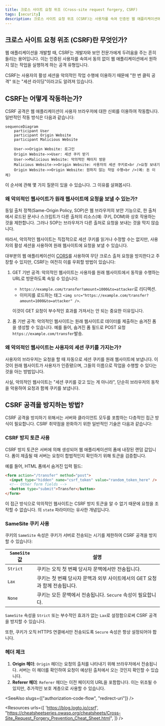 ```yaml
---
title: 크로스 사이트 요청 위조 (Cross-site request forgery, CSRF)
tags: [security]
description: 크로스 사이트 요청 위조 (CSRF)는 사용자를 속여 인증된 웹 애플리케이션에서 원하지 않는 작업을 실행하게 하는 공격입니다. 이는 무단 작업으로 이어질 수 있는 일반적인 보안 취약점입니다.
---
```


## 크로스 사이트 요청 위조 (CSRF)란 무엇인가?

웹 애플리케이션을 개발할 때, CSRF는 개발자와 보안 전문가에게 두려움을 주는 흔히 들리는 용어입니다. 이는 인증된 사용자를 속여서 동의 없이 웹 애플리케이션에서 원하지 않는 작업을 실행하게 하는 공격 유형입니다.

CSRF는 사용자의 활성 세션을 악의적인 작업 수행에 이용하기 때문에 "한 번 클릭 공격" 또는 "세션 라이딩"이라고도 알려져 있습니다.

## CSRF는 어떻게 작동하는가?

CSRF 공격은 웹 애플리케이션이 사용자 브라우저에 대한 신뢰를 이용하여 작동합니다. 일반적인 작동 방식은 다음과 같습니다:

```mermaid
sequenceDiagram
    participant User
    participant Origin Website
    participant Malicious Website
    
    User->>Origin Website: 로그인
    Origin Website->>User: 세션 쿠키 받기
    User->>Malicious Website: 악의적인 페이지 방문
    Malicious Website->>Origin Website: 사용자의 세션 쿠키로<br />요청 보내기
    Origin Website->>Origin Website: 원하지 않는 작업 수행<br />(예: 돈 이체)
```

이 순서에 관해 몇 가지 질문이 있을 수 있습니다. 그 이유를 살펴봅시다.

### 왜 악의적인 웹사이트가 원래 웹사이트에 요청을 보낼 수 있는가?

동일 출처 정책(Same-Origin Policy, SOP)은 웹 브라우저의 보안 기능으로, 한 출처에서 로드된 문서나 스크립트가 다른 출처의 리소스(예: 쿠키, DOM)와 상호 작용하는 것을 제한합니다. 그러나 SOP는 브라우저가 다른 출처로 요청을 보내는 것을 막지 않습니다.

따라서, 악의적인 웹사이트는 직접적으로 세션 쿠키를 읽거나 수정할 수는 없지만, 사용자의 활성 세션을 사용하여 원래 웹사이트에 요청을 보낼 수 있습니다.

대부분의 웹 애플리케이션이 [CORS](https://developer.mozilla.org/en-US/docs/Web/HTTP/CORS)를 사용하여 무단 크로스 출처 요청을 방지한다고 주장할 수 있지만, CSRF는 여전히 이를 우회할 방법이 있습니다:

1. GET 기반 공격: 악의적인 웹사이트는 사용자를 원래 웹사이트에서 동작을 수행하는 URL로 방문하도록 속일 수 있습니다:

    - `https://example.com/transfer?amount=1000&to=attacker`로 리디렉션.
    - 이미지를 로드하는 태그 `<img src="https://example.com/transfer?amount=1000&to=attacker" />`.

    이것이 GET 요청이 부수적인 효과를 가져서는 안 되는 중요한 이유입니다.

2. 폼 기반 공격: 악의적인 웹사이트는 원래 웹사이트로 데이터를 제출하는 숨겨진 폼을 생성할 수 있습니다. 예를 들어, 숨겨진 폼 필드로 POST 요청 `https://example.com/transfer`발송.

### 왜 악의적인 웹사이트는 사용자의 세션 쿠키를 가지는가?

사용자의 브라우저는 요청을 할 때 자동으로 세션 쿠키를 원래 웹사이트에 보냅니다. 이것이 원래 웹사이트가 사용자가 인증됐으며, 그들의 이름으로 작업을 수행할 수 있다는 것을 아는 방법입니다.

사실, 악의적인 웹사이트는 "세션 쿠키를 갖고 있는 게 아니라", 단순히 브라우저의 동작을 악용하여 요청과 함께 쿠키를 보냅니다.

## CSRF 공격을 방지하는 방법?

CSRF 공격을 방지하기 위해서는 서버와 클라이언트 모두를 포함하는 다층적인 접근 방식이 필요합니다. CSRF 취약점을 완화하기 위한 일반적인 기술은 다음과 같습니다:

### CSRF 방지 토큰 사용

CSRF 방지 토큰은 서버에 의해 생성되어 웹 애플리케이션의 폼에 내장된 랜덤 값입니다. 폼이 제출될 때 서버는 요청이 합법적인지 확인하기 위해 토큰을 검증합니다.

예를 들어, HTML 폼에서 숨겨진 입력 필드:

```html
<form action="/transfer" method="post">
  <input type="hidden" name="csrf_token" value="random_token_here" />
  <!-- Other form fields -->
  <button type="submit">Transfer</button>
</form>
```

이 접근 방식으로 악의적인 웹사이트는 CSRF 방지 토큰을 알 수 없기 때문에 요청을 조작할 수 없습니다. <Ref slug="redirect-uri" />의 `state` 파라미터는 유사한 개념입니다.

### SameSite 쿠키 사용

쿠키의 `SameSite` 속성은 쿠키가 서버로 전송되는 시기를 제한하여 CSRF 공격을 방지할 수 있습니다:

| `SameSite` 값  | 설명                                                                    |
|----------------|------------------------------------------------------------------------|
| `Strict`       | 쿠키는 오직 첫 번째 당사자 문맥에서만 전송됩니다.                       |
| `Lax`          | 쿠키는 첫 번째 당사자 문맥과 외부 사이트에서의 GET 요청과 함께 전송됩니다.|
| `None`         | 쿠키는 모든 문맥에서 전송됩니다. `Secure` 속성이 필요합니다.             |

`SameSite` 속성을 `Strict` 또는 부수적인 효과가 없는 `Lax`로 설정함으로써 CSRF 공격을 방지할 수 있습니다.

또한, 쿠키가 오직 HTTPS 연결에서만 전송되도록 `Secure` 속성은 항상 설정되어야 합니다.

### 헤더 체크

1. **Origin 헤더**: `Origin` 헤더는 요청의 출처를 나타내기 위해 브라우저에서 전송됩니다. 서버는 이 헤더를 확인하여 요청이 예상된 출처에서 오는 것인지 확인할 수 있습니다.
2. **Referer 헤더**: `Referer` 헤더는 이전 페이지의 URL을 포함합니다. 이는 위조될 수 있지만, 추가적인 보호 계층으로 사용할 수 있습니다.

<SeeAlso slugs={["authorization-code-flow", "redirect-uri"]} />

<Resources
  urls={[
    'https://blog.logto.io/csrf',
    "https://cheatsheetseries.owasp.org/cheatsheets/Cross-Site_Request_Forgery_Prevention_Cheat_Sheet.html",
  ]}
/>
